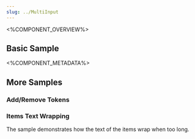 ```yaml
---
slug: ../MultiInput
---
```



<%COMPONENT_OVERVIEW%>

## Basic Sample
<Basic />

<%COMPONENT_METADATA%>

## More Samples

### Add/Remove Tokens 
<TokenCreation />

### Items Text Wrapping
The sample demonstrates how the text of the items wrap when too long.

<SuggestionsWrapping />